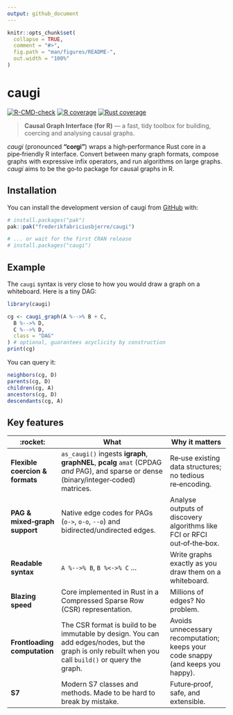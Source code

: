 ```yaml
---
output: github_document
---
```


<!-- README.md is generated from README.Rmd. Please edit that file -->

```r
knitr::opts_chunk$set(
  collapse = TRUE,
  comment = "#>",
  fig.path = "man/figures/README-",
  out.width = "100%"
)
```

# caugi

<!-- badges: start -->
[![R-CMD-check](https://github.com/frederikfabriciusbjerre/caugi/actions/workflows/R-CMD-check.yaml/badge.svg)](https://github.com/frederikfabriciusbjerre/caugi/actions/workflows/R-CMD-check.yaml)
[![R coverage](https://codecov.io/gh/frederikfabriciusbjerre/caugi/graph/badge.svg?flag=r)](https://app.codecov.io/gh/frederikfabriciusbjerre/caugi?flags%5B%5D=r)
[![Rust coverage](https://codecov.io/gh/frederikfabriciusbjerre/caugi/graph/badge.svg?flag=rust)](https://app.codecov.io/gh/frederikfabriciusbjerre/caugi?flags%5B%5D=rust)
<!-- badges: end -->

> **Causal Graph Interface (for R)** — a fast, tidy toolbox for building, coercing and analysing causal graphs.

*caugi* (pronounced **“corgi”**) wraps a high‑performance Rust core in a pipe‑friendly R interface. Convert between many graph formats, compose graphs with expressive infix operators, and run algorithms on large graphs. *caugi* aims to be the go‑to package for causal graphs in R.

## Installation

You can install the development version of caugi from [GitHub](https://github.com/) with:

```r
# install.packages("pak")
pak::pak("frederikfabriciusbjerre/caugi")

# ... or wait for the first CRAN release
# install.packages("caugi")
```

## Example

The `caugi` syntax is very close to how you would draw a graph on a whiteboard. Here is a tiny DAG:
```r
library(caugi)

cg <- caugi_graph(A %-->% B + C,
  B %-->% D,
  C %-->% D,
  class = "DAG"
) # optional, guarantees acyclicity by construction
print(cg)
```

You can query it:

```r
neighbors(cg, D)
parents(cg, D)
children(cg, A)
ancestors(cg, D)
descendants(cg, A)
```

## Key features

| :rocket:                        | What                                                                                                                                                   | Why it matters                                                            |
| ------------------------------- | ------------------------------------------------------------------------------------------------------------------------------------------------------ | ------------------------------------------------------------------------- |
| **Flexible coercion & formats** | `as_caugi()` ingests **igraph**, **graphNEL**, **pcalg** `amat` (CPDAG *and* PAG), and sparse or dense (binary/integer‑coded) matrices. | Re‑use existing data structures; no tedious re‑encoding.                  |
| **PAG & mixed‑graph support**   | Native edge codes for PAGs (`o->`, `o-o`, `--o`) and bidirected/undirected edges.                                                                      | Analyse outputs of discovery algorithms like FCI or RFCI out‑of‑the‑box.  |
| **Readable syntax**             | `A %-->% B`, `B %<->% C` ...                                                                                                                             | Write graphs exactly as you draw them on a whiteboard.                    |
| **Blazing speed**               | Core implemented in Rust in a Compressed Sparse Row (CSR) representation.                                                                          | Millions of edges? No problem.                                            |
| **Frontloading computation** | The CSR format is build to be immutable by design. You can add edges/nodes, but the graph is only rebuilt when you call `build()` or query the graph. | Avoids unnecessary recomputation; keeps your code snappy (and keeps you happy).                  |
| **S7** | Modern S7 classes and methods. Made to be hard to break by mistake. | Future‑proof, safe, and extensible. |

